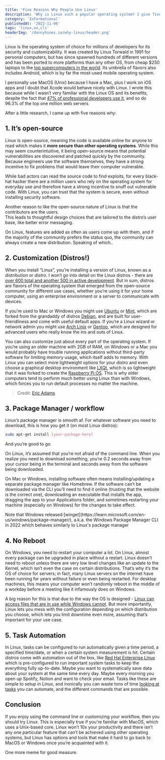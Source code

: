 ```yaml
---
title: 'Five Reasons Why People Use Linux'
description: 'Why is Linux such a popular operating system? I give five reasons why'
category: 'Informational'
publishedAt: '2022-11-06'
tags: 'linux,os,cli'
headerImg: '/dannyhines.io/why-linux/header.png'
---
```


<CloudinaryImg
  mdx
  publicId='dannyhines.io/why-linux/header.png'
  alt='Header'
  width={2000}
  height={1333}
/>

Linux is the operating system of choice for millions of developers for its security and
customizability. It was created by Linus Torwald in 1991 for personal computers, but has
since spawned hundreds of different versions and has been ported to more platforms than any
other OS, from cheap $250 laptops to the
[top supercomputers in the world](https://web.archive.org/web/20171114211600/http://www.zdnet.com/article/linux-totally-dominates-supercomputers/).
Its umbrella of flavors also includes Android, which is by far the most-used mobile
operating system.

I personally use MacOS (Unix) because I have a Mac, plus I work on iOS apps and I doubt that
Xcode would behave nicely with Linux. I wrote this because while I wasn’t very familiar with
the Linux OS and its benefits, despite the fact that
[47% of professional developers use it](https://truelist.co/blog/linux-statistics/), and so
do 96.3% of the top one million web servers

After a little research, I came up with five reasons why:

## 1. It’s open-source

Linux is open-source, meaning the code is available online for anyone to read which makes it
**more secure than other operating systems**. While this may seem counterintuitive, it being
open-source means that potential vulnerabilities are discovered and patched quickly by the
community. Because engineers use the software themselves, they have a strong incentive to
fix problems that would leave their computer vulnerable.

<CloudinaryImg
  mdx
  publicId='/dannyhines.io/why-linux/windows-linux-mac-meme_vv85uh'
  alt='Windows Linux Mac meme'
  width={625}
  height={287}
/>

While bad actors can read the source code to find exploits, for every black-hat hacker there
are a million users who rely on the operating system for everyday use and therefore have a
strong incentive to snuff out vulnerable code. With Linux, you can trust that the system is
secure, even without installing security software.

Another reason to like the open-source nature of Linux is that the contributors are the
users.  
This leads to thoughtful design choices that are tailored to the distro’s user base, like
better error messaging.

<MdxRow>
  <MdxCol>
    <CloudinaryImg
      mdx
      publicId='/dannyhines.io/why-linux/windows-error_bww55a.png'
      alt='Windows error'
      width={1263}
      height={640}
    />
  </MdxCol>
  <MdxCol>
    <CloudinaryImg
      mdx
      publicId='/dannyhines.io/why-linux/linux-error_eev5o8.png'
      alt='Linux error'
      width={1024}
      height={768}
    />
  </MdxCol>
</MdxRow>

On Linux, features are added as often as users come up with them, and if the majority of the
community prefers the status quo, the community can always create a new distribution.
Speaking of which..

## 2. Customization (Distros!)

When you install “Linux”, you’re installing a version of Linux, known as a distribution or
_distro_. I won’t go into detail on the Linux distros - there are
[over 600 total and another 500 in active development](https://www.tecmint.com/linux-distro-for-power-users/).
But in sum, distros are flavors of the operating system that emerged from the open-source
community for different use cases, whether you’re using it for your home computer, using an
enterprise environment or a server to communicate with devices.

If you’re used to Mac or Windows you might use [Ubuntu](https://ubuntu.com/download/desktop)
or [Mint](https://linuxmint.com/), which are forked from the grandaddy of distros
[Debian](https://www.debian.org/), and are built for user-friendliness and come with useful
default apps. If you’re a Linux wizard or network admin you might use
[Arch Linix](https://www.archlinux.org/) or [Gentoo](https://www.gentoo.org/), which are
designed for advanced users who really know the ins and outs of Linux.

You can also customize just about every part of the operating system. If you’re using an
older machine with 2GB of RAM, on Windows or a Mac you would probably have trouble running
applications without third-party software for limiting memory usage, which itself adds to
memory. With Linux you can select more lightweight options for your distro and even choose a
graphical desktop environment like
[LXQt](https://redirect.viglink.com/?format=go&jsonp=vglnk_166777421243610&key=eac202ea7a96cf485281d6c4ffa2069e&libId=la5xi15s0103es17000DL5r4yqrec&loc=https%3A%2F%2Fwww.makeuseof.com%2Ftag%2Fbest-lean-linux-desktop-environment-lxde-vs-xfce-vs-mate%2F&ccpaConsent=1---&v=1&opt=true&optExText=false&out=https%3A%2F%2Flxqt-project.org%2F&ref=https%3A%2F%2Fwww.makeuseof.com%2Ftag%2Flinux-windows-ram%2F&title=The%20Best%20Lean%20Linux%20Desktop%20Environment%3A%20LXDE%20vs.%20Xfce%20vs.%20MATE&txt=LXQt),
which is so lightweight that it was forked to create the
[Raspberry Pi OS](https://www.raspberrypi.com/software/). This is why older computers tend
to perform much better using Linux than with Windows, which forces you to run default
processes no matter the machine.

<CloudinaryImg
  mdx
  publicId='/dannyhines.io/why-linux/distros_mvwedo.jpg'
  alt='44 different Linux distros'
  width={1200}
  height={486}
/>

> Credit:
> [Eric Adams](https://www.forbes.com/sites/jasonevangelho/2019/11/05/my-search-for-the-perfect-linux-os-just-ended--with-an-unexpected-surprise/)

## 3. Package Manager / workflow

Linux’s package manager is smooth af. For whatever software you need to download, this is
how you get it (on most Linux distros):

```bash
sudo apt-get install [your-package-here]
```

And you’re good to go.

On Linux, it’s assumed that you’re not afraid of the command line. When you realize you need
to download something, you’re 0.2 seconds away from your cursor being in the terminal and
seconds away from the software being downloaded.

On Mac or Windows, installing software often means installing/updating a separate package
manager like Homebrew. If the software can’t be downloaded via the CLI you’ll need to find
it online (trusting that the website is the correct one), downloading an executable that
installs the app, dragging the app to your Applications folder, and sometimes restarting
your machine (especially on Windows) for the changes to take effect.

<GrayBox>
  Note that Windows released
  [winget](https://learn.microsoft.com/en-us/windows/package-manager/), a.k.a. the Windows
  Package Manager CLI in 2022 which behaves similarly to Linux's package manager
</GrayBox>

## 4. No Reboot

On Windows, you need to restart your computer a lot. On Linux, almost every package can be
upgraded in place without a restart. Linux doesn’t need to reboot unless there are very low
level changes like an update to the Kernel, which isn’t even the case on certain
distributions. That’s why it’s the OS of choice for servers; in fact, many Linux servers on
the internet have been running for years without failure or even being restarted. For
desktop machines, this means your computer won’t randomly reboot in the middle of a workday
before a meeting like it infamously does on Windows.

A big reason for this is that due to the way the OS is designed -
[Linux can access files that are in use while Windows cannot](https://www.reddit.com/r/linux/comments/t2gf9p/why_do_people_say_you_dont_need_to_restart_linux/hymuoff/).
But more importantly, Linux lets you mess with the configuration depending on which
distribution you choose, which lets you limit downtime even more, assuming that’s important
for your use case.

## 5. Task Automation

<CloudinaryImg
  mdx
  publicId='dannyhines.io/why-linux/linux-one-liners_godyfx'
  alt='Linux one liners'
  width={2868}
  height={1378}
/>

In Linux, tasks can be configured to run automatically given a time period, a specified
time/date, or when a certain system measurement is hit. Certain distros come with automation
out of the box, like
[Red Hat Enterprise Linux](https://access.redhat.com/documentation/en-us/red_hat_enterprise_linux/4/html/system_administration_guide/automated_tasks)
which is pre-configured to run important system tasks to keep the everything fully
up-to-date. Maybe you want to systematically save data about your system at the same time
every day. Maybe every morning you open up Spotify, Notion and want to check your email.
Tasks like these are simple to setup in Linux, and ironically you can waste tons of time
[looking at tasks](https://linuxhandbook.com/bash-automation/) you can automate, and the
different commands that are possible.

## Conclusion

If you enjoy using the command line or customizing your workflow, then you should try Linux.
This is especially true if you're familiar with MacOS, which uses a Unix-based core. Linux
won’t 10x your productivity and there isn’t any one particular feature that can’t be
achieved using other operating systems, but Linux has options and tools that make it hard to
go back to MacOS or Windows once you’re acquainted with it.

One more meme for good measure.

<CloudinaryImg
  mdx
  publicId='dannyhines.io/why-linux/linux-windows-meme_rtawot.jpg'
  alt='Linux Windows meme'
  width={577}
  height={433}
/>
